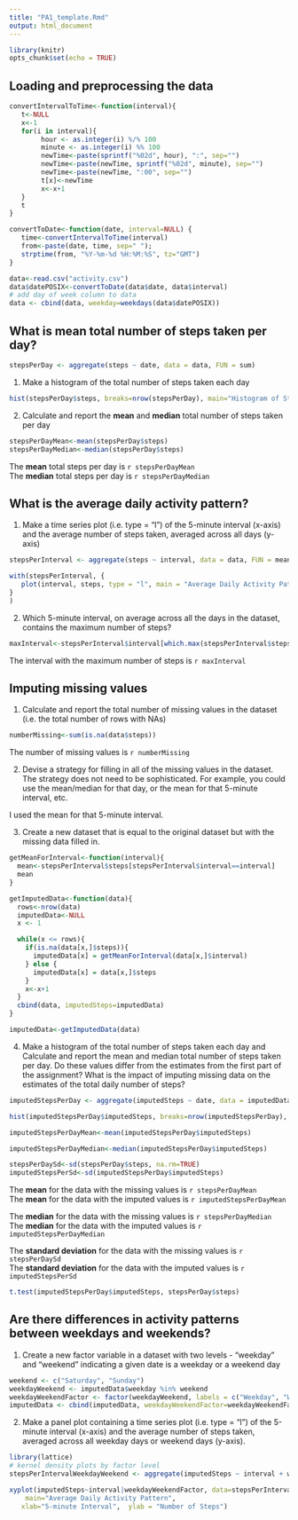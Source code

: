 ```yaml
---
title: "PA1_template.Rmd"
output: html_document
---
```


```r
library(knitr)
opts_chunk$set(echo = TRUE)
```

## Loading and preprocessing the data
```r

convertIntervalToTime<-function(interval){
   t<-NULL
   x<-1
   for(i in interval){
        hour <- as.integer(i) %/% 100
        minute <- as.integer(i) %% 100
        newTime<-paste(sprintf("%02d", hour), ":", sep="")
        newTime<-paste(newTime, sprintf("%02d", minute), sep="")
        newTime<-paste(newTime, ":00", sep="")
        t[x]<-newTime
        x<-x+1
   }
   t
}

convertToDate<-function(date, interval=NULL) {
   time<-convertIntervalToTime(interval)
   from<-paste(date, time, sep=" ");  
   strptime(from, "%Y-%m-%d %H:%M:%S", tz="GMT")
} 

data<-read.csv("activity.csv")
data$datePOSIX<-convertToDate(data$date, data$interval)
# add day of week column to data
data <- cbind(data, weekday=weekdays(data$datePOSIX))
```

## What is mean total number of steps taken per day?

```r
stepsPerDay <- aggregate(steps ~ date, data = data, FUN = sum)
```

1. Make a histogram of the total number of steps taken each day
```r
hist(stepsPerDay$steps, breaks=nrow(stepsPerDay), main="Histogram of Steps Per Day", xlab="Steps Per Day", col = "red")
```

2. Calculate and report the **mean** and **median** total number of steps taken per day
```r
stepsPerDayMean<-mean(stepsPerDay$steps)
stepsPerDayMedian<-median(stepsPerDay$steps)
```

The **mean** total steps per day is `r stepsPerDayMean`  
The **median** total steps per day is `r stepsPerDayMedian`  

## What is the average daily activity pattern?

1. Make a time series plot (i.e. type = "l") of the 5-minute interval (x-axis) and the average number of steps taken, averaged across all days (y-axis)
```r
stepsPerInterval <- aggregate(steps ~ interval, data = data, FUN = mean)

with(stepsPerInterval, {
   plot(interval, steps, type = "l", main = "Average Daily Activity Pattern", xlab = "5-minute Interval", ylab = "Average Steps Across Days")
}
)
```

2. Which 5-minute interval, on average across all the days in the dataset, contains the maximum number of steps?
```r
maxInterval<-stepsPerInterval$interval[which.max(stepsPerInterval$steps)]
```

The interval with the maximum number of steps is `r maxInterval`

## Imputing missing values

1. Calculate and report the total number of missing values in the dataset (i.e. the total number of rows with NAs)

```r
numberMissing<-sum(is.na(data$steps))
```

The number of missing values is `r numberMissing`

2. Devise a strategy for filling in all of the missing values in the dataset. The strategy does not need to be sophisticated. For example, you could use the mean/median for that day, or the mean for that 5-minute interval, etc.

I used the mean for that 5-minute interval.

3. Create a new dataset that is equal to the original dataset but with the missing data filled in.
```r
getMeanForInterval<-function(interval){
  mean<-stepsPerInterval$steps[stepsPerInterval$interval==interval]
  mean
}

getImputedData<-function(data){
  rows<-nrow(data)
  imputedData<-NULL
  x <- 1

  while(x <= rows){
    if(is.na(data[x,]$steps)){
      imputedData[x] = getMeanForInterval(data[x,]$interval)
    } else {
      imputedData[x] = data[x,]$steps
    }
    x<-x+1
  }
  cbind(data, imputedSteps=imputedData)
}

imputedData<-getImputedData(data)
```

4. Make a histogram of the total number of steps taken each day and Calculate and report the mean and median total number of steps taken per day. Do these values differ from the estimates from the first part of the assignment? What is the impact of imputing missing data on the estimates of the total daily number of steps?

```r
imputedStepsPerDay <- aggregate(imputedSteps ~ date, data = imputedData, FUN = sum)
```

```r
hist(imputedStepsPerDay$imputedSteps, breaks=nrow(imputedStepsPerDay), main="Histogram of Steps Per Day with Imputed Data", xlab="Steps Per Day", col = "red")
```

```r
imputedStepsPerDayMean<-mean(imputedStepsPerDay$imputedSteps)

imputedStepsPerDayMedian<-median(imputedStepsPerDay$imputedSteps)

stepsPerDaySd<-sd(stepsPerDay$steps, na.rm=TRUE)
imputedStepsPerSd<-sd(imputedStepsPerDay$imputedSteps)
```

The **mean** for the data with the missing values is `r stepsPerDayMean`  
The **mean** for the data with the imputed values is `r imputedStepsPerDayMean`  

The **median** for the data with the missing values is `r stepsPerDayMedian`  
The **median** for the data with the imputed values is `r imputedStepsPerDayMedian`

The **standard deviation** for the data with the missing values is `r stepsPerDaySd`  
The **standard deviation** for the data with the imputed values is `r imputedStepsPerSd`  

```r
t.test(imputedStepsPerDay$imputedSteps, stepsPerDay$steps)
```

## Are there differences in activity patterns between weekdays and weekends?

1. Create a new factor variable in a dataset with two levels - "weekday" and "weekend" indicating a given date is a weekday or a weekend day

```r
weekend <- c("Saturday", "Sunday")
weekdayWeekend <- imputedData$weekday %in% weekend
weekdayWeekendFactor <- factor(weekdayWeekend, labels = c("Weekday", "Weekend"))
imputedData <- cbind(imputedData, weekdayWeekendFactor=weekdayWeekendFactor)
```

2. Make a panel plot containing a time series plot (i.e. type = "l") of the 5-minute interval (x-axis) and the average number of steps taken, averaged across all weekday days or weekend days (y-axis).


```r
library(lattice) 
# kernel density plots by factor level 
stepsPerIntervalWeekdayWeekend <- aggregate(imputedSteps ~ interval + weekdayWeekendFactor, data = imputedData, FUN = mean)

xyplot(imputedSteps~interval|weekdayWeekendFactor, data=stepsPerIntervalWeekdayWeekend, type="l", layout = c(1, 2),
    main="Average Daily Activity Pattern",
   xlab="5-minute Interval",  ylab = "Number of Steps")
```
